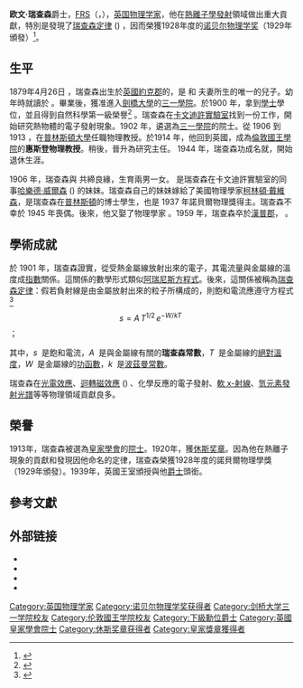 {{NoteTA
|G1=物理學
}}
{{Infobox Scientist
| name              = Sir Owen Richardson{{Nobel icon|1928年諾貝爾物理學獎|諾貝爾物理學獎}}<br />欧文·瑞查森爵士  
| image             = Niels BohrUpOwenWillansRichardsonDownSolvay1927.JPG
| image_size        = 150px
| caption           = [[尼爾斯·波耳|尼爾斯·波耳]]和瑞查森（右邊）<br />第五次[[索爾維會議|索爾維會議]]（1927年）
| birth_date        = {{birth date|1879|4|26}}
| birth_place       = {{flag|大不列顛及愛爾蘭聯合王國}}[[約克郡|約克郡]][[迪斯伯里|迪斯伯里]]
| death_date        = {{death date and age|1959|2|15|1879|04|26}}
| death_place       = {{UK}}[[漢普郡|漢普郡]]奧爾頓
| nationality       = {{UK}}
| field             = [[物理學|物理學]]
| work_institutions = [[劍橋大學|劍橋大學]]<br />[[普林斯頓大學|普林斯頓大學]]<br />[[倫敦國王學院|倫敦國王學院]]
| alma_mater        = 劍橋大學
| doctoral_advisor  = [[File:Nobel_prize_medal.svg|20px]][[約瑟夫·湯姆森|約瑟夫·湯姆森]]
| doctoral_students = [[File:Nobel_prize_medal.svg|20px]][[阿瑟·康普頓|阿瑟·康普頓]]<br />[[File:Nobel_prize_medal.svg|20px]][[柯林頓·戴維森|柯林頓·戴維森]]
| known_for         = [[瑞查森定律|瑞查森定律]] ({{lang|en|Richardson's Law}})
| prizes            = [[File:Nobel_prize_medal.svg|20px]]{{nowrap|[[诺贝尔物理学奖|诺贝尔物理学奖]] (1928)}}<br> {{lang-en|Hughes Medal}} (1920)
}}

'''欧文·瑞查森'''爵士，[[皇家學會院士|FRS]]（{{lang-en|Sir '''Owen Willans Richardson'''}}，{{bd|1879年|4月26日|1959年|2月15日|catIdx=R}}），[[英国|英国]][[物理学家|物理学家]]，他在[[熱離子學|熱離子學發射]]領域做出重大貢獻，特別是發現了[[瑞查森定律|瑞查森定律]] ({{lang-en|Richardson's Law}}) ，因而榮獲1928年度的[[诺贝尔物理学奖|诺贝尔物理学奖]]（1929年頒發）<ref name="nobelbio">{{citation | publisher=Nobel Foundation | title=諾貝爾獎得主簡介：欧文·瑞查森 | url=http://www.nobel.se/physics/laureates/1928/richardson-bio.html | work=Les Prix Nobel | date=1928 | accessdate=2009-07-29 | archive-date=2004-08-04 | archive-url=https://web.archive.org/web/20040804101944/http://www.nobel.se/physics/laureates/1928/richardson-bio.html | dead-url=no }}</ref>。

== 生平 ==
1879年4月26日 ，瑞查森出生於[[英國|英國]][[約克郡|約克郡]]的{{lang|en|Dewsbury}}，是 {{lang|en|Joshua Henry}} 和 {{lang|en|Charlotte Maria Richardson}} 夫妻所生的唯一的兒子。幼年時就讀於 {{lang|en|Batley Grammar School}} 。畢業後，獲准進入[[劍橋大學|劍橋大學]]的[[三一學院|三一學院]]。於1900 年，拿到[[學士|學士]]學位，並且得到自然科學第一級榮譽<ref>{{Citation | publisher = University of Cambridge | title = 劍橋大學校友數據庫 | url = http://venn.csi.cam.ac.uk/cgi-bin/search.pl?sur=&suro=c&fir=&firo=c&cit=&cito=c&c=all&tex=RCRT897OW&sye=&eye=&col=all&maxcount=50 }}{{dead link|date=2018年1月 |bot=InternetArchiveBot |fix-attempted=yes }}</ref>
。瑞查森在[[卡文迪許實驗室|卡文迪許實驗室]]找到一份工作，開始研究熱物體的電子發射現象。1902 年，遴選為[[三一學院|三一學院]]的院士。從 1906 到 1913 ，在[[普林斯頓大學|普林斯頓大學]]任職物理教授。於1914 年，他回到英國，成為[[倫敦國王學院|倫敦國王學院]]的'''惠斯登物理教授'''。稍後，晉升為研究主任。 1944 年，瑞查森功成名就，開始退休生涯。

1906 年，瑞查森與 {{lang|en|Lilian Wilson}} 共締良緣，生育兩男一女。 {{lang|en|Lilian Wilson}} 是瑞查森在卡文迪許實驗室的同事[[哈樂德·威爾森|哈樂德·威爾森]] ({{lang|en|Harold Wilson}}) 的妹妹。瑞查森自己的妹妹嫁給了美國物理學家[[柯林頓·戴維森|柯林頓·戴維森]]，是瑞查森在[[普林斯頓|普林斯頓]]的博士學生，也是 1937 年諾貝爾物理獎得主。瑞查森不幸於 1945 年喪偶。後來，他又娶了物理學家 {{lang|en|Henriette Rupp}} 。1959 年，瑞查森卒於[[漢普郡|漢普郡]]，{{lang|en|Alton}} 。

== 學術成就 ==
於 1901 年，瑞查森證實，從受熱金屬線放射出來的電子，其電流量與金屬線的溫度成[[指數|指數]]關係。這關係的數學形式類似[[阿瑞尼斯方程式|阿瑞尼斯方程式]]。後來，這關係被稱為[[瑞查森定律|瑞查森定律]]：假若負射線是由金屬放射出來的粒子所構成的，則飽和電流應遵守方程式<ref>{{Citation|last=瑞查森|first=歐文|publisher=Nobel Foundation|title=瑞查森在諾貝爾獎頒獎儀式上的演講
| url = http://www.nobel.se/physics/laureates/1928/richardson-lecture.pdf 
}}</ref>
:<math>s = A\,T^{1/2}\,e^{ - W/kT}\,\!</math> ；

其中，<math>s\,\!</math> 是飽和電流，<math>A\,\!</math> 是與金屬線有關的'''瑞查森常數'''，<math>T\,\!</math> 是金屬線的[[絕對溫度|絕對溫度]]，<math>W\,\!</math> 是金屬線的[[功函數|功函數]]，<math>k\,\!</math> 是[[波茲曼常數|波茲曼常數]]。

瑞查森在[[光電效應|光電效應]]、[[迴轉磁效應|迴轉磁效應]] ({{lang|en|gyromagnetic effect}}) 、化學反應的電子發射、[[x-射線|軟 x-射線]]、[[氫原子|氫元素]][[發射光譜|發射光譜]]等等物理領域貢獻良多。

== 榮譽 ==
1913年，瑞查森被選為[[皇家學會|皇家學會]]的[[皇家學會院士|院士]]。1920年，獲[[休斯奖章|休斯奖章]]。因為他在熱離子現象的貢獻和發現因他命名的定律，瑞查森榮獲1928年度的諾貝爾物理學獎（1929年頒發）。1939年，英國王室頒授與他[[爵士|爵士]]頭銜。

== 參考文獻 ==
{{reflist}}

== 外部链接 ==
* {{Citation | pmid=17818864 | url=http://www.ncbi.nlm.nih.gov/pubmed/17818864 | last=瑞查森 | first= | publication-date=1921 Sep 30 | year=1921 | title=Problems Of Physics. | volume=54 | issue=1396 | periodical= | pages=283–291 | doi=10.1126/science.54.1396.283 | journal=Science | accessdate=2009-07-29 | archive-date=2019-06-09 | archive-url=https://web.archive.org/web/20190609165710/https://www.ncbi.nlm.nih.gov/pubmed/17818864 | dead-url=no }}
* {{Citation | pmid=17830216 | url=http://www.ncbi.nlm.nih.gov/pubmed/17830216 | last=瑞查森 | first= | publication-date=1913 Jul 11 | year=1913 | title=The Emission Of Electrons From Tungsten At High Temperatures: An Experimental Proof That The Electric Current In Metals Is Carried By Electrons. | volume=38 | issue=967 | periodical= | pages=57–61 | doi=10.1126/science.38.967.57 | journal=Science | accessdate=2009-07-29 | archive-date=2016-05-29 | archive-url=https://web.archive.org/web/20160529130430/http://www.ncbi.nlm.nih.gov/pubmed/17830216 | dead-url=no }}
* {{Citation | pmid=17800821 | url=http://www.ncbi.nlm.nih.gov/pubmed/17800821 | last=瑞查森 | first= | publication-date=1912 Jul 12 | year=1912 | title=The Laws Of Photoelectric Action And The Unitary Theory Of Light (Lichtquanten Theorie). | volume=36 | issue=915 | periodical= | pages=57–58 | doi=10.1126/science.36.915.57-a | journal=Science | accessdate=2009-07-29 | archive-date=2019-06-11 | archive-url=https://web.archive.org/web/20190611150638/https://www.ncbi.nlm.nih.gov/pubmed/17800821 | dead-url=no }}
* {{Citation | pmid=17792421 | url=http://www.ncbi.nlm.nih.gov/pubmed/17792421 | last=瑞查森 | first= | last2=康普頓 | first2= | publication-date=1912 May 17 | year=1912 | title=The Photoelectric Effect. | volume=35 | issue=907 | periodical= | pages=783–784 | doi=10.1126/science.35.907.783 | journal=Science | accessdate=2009-07-29 | archive-date=2016-05-27 | archive-url=https://web.archive.org/web/20160527223633/http://www.ncbi.nlm.nih.gov/pubmed/17792421 | dead-url=no }}

{{诺贝尔物理学奖获得者 (1926年-1950年)}}
{{休斯奖章获得者}}
{{皇家奖章获得者}}

{{Authority control}}
{{DEFAULTSORT:Richardson, Owen}}
[[Category:英国物理学家|Category:英国物理学家]]
[[Category:诺贝尔物理学奖获得者|Category:诺贝尔物理学奖获得者]]
[[Category:剑桥大学三一学院校友|Category:剑桥大学三一学院校友]]
[[Category:伦敦國王学院校友|Category:伦敦國王学院校友]]
[[Category:下級勳位爵士|Category:下級勳位爵士]]
[[Category:英國皇家學會院士|Category:英國皇家學會院士]]
[[Category:休斯奖章获得者|Category:休斯奖章获得者]]
[[Category:皇家獎章獲得者|Category:皇家獎章獲得者]]
